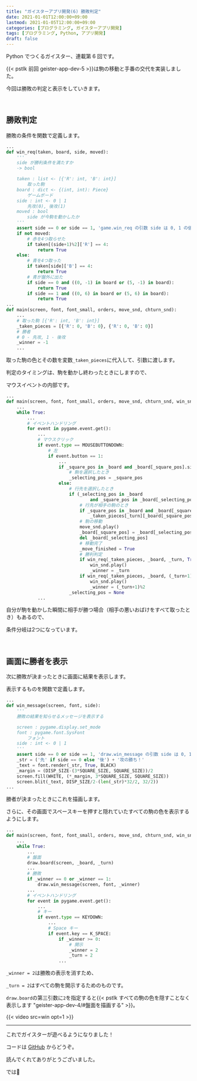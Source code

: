 ```yaml
---
title: "ガイスターアプリ開発(6) 勝敗判定"
date: 2021-01-01T12:00:00+09:00
lastmod: 2021-01-05T12:00:00+09:00
categories: [プログラミング, ガイスターアプリ開発]
tags: [プログラミング, Python, アプリ開発]
draft: false
---
```


Python でつくるガイスター、連載第 6 回です。

{{< pstlk 前回 geister-app-dev-5 >}}は駒の移動と手番の交代を実装しました。

今回は勝敗の判定と表示をしていきます。

<!--more-->

<br/>

## 勝敗判定

勝敗の条件を関数で定義します。

```py {name="game.py", hl_lines=["2-29", "33-37"]}
...
def win_req(taken, board, side, moved):
    '''
    side が勝利条件を満たすか
    -> bool

    taken : list <- [{'R': int, 'B': int}]
        取った駒
    board : dict <- {(int, int): Piece}
        ゲームボード
    side : int <- 0 | 1
        先攻(0), 後攻(1)
    moved : bool
        side が今駒を動かしたか
    '''
    assert side == 0 or side == 1, 'game.win_req の引数 side は 0, 1 の値を取ります'
    if not moved:
        # 赤を4つ取らせた
        if taken[(side+1)%2]['R'] == 4:
            return True
    else:
        # 青を4つ取った
        if taken[side]['B'] == 4:
            return True
        # 青が盤外に出た
        if side == 0 and ((0, -1) in board or (5, -1) in board):
            return True
        if side == 1 and ((0, 6) in board or (5, 6) in board):
            return True
...
def main(screen, font, font_small, orders, move_snd, chturn_snd):
    ...
    # 取った駒 [{'R': int, 'B': int}]
    _taken_pieces = [{'R': 0, 'B': 0}, {'R': 0, 'B': 0}]
    # 勝者
    # 0 - 先攻, 1 - 後攻
    _winner = -1
    ...
```

取った駒の色とその数を変数`_taken_pieces`に代入して、引数に渡します。

判定のタイミングは、駒を動かし終わったときにしますので、

マウスイベントの内部です。

```py {name="game.py", hl_lines=[2, "21-23" "30-36"], inline_hl=[0:[15]]}
...
def main(screen, font, font_small, orders, move_snd, chturn_snd, win_snd):
    ...
    while True:
        ...
        # イベントハンドリング
        for event in pygame.event.get():
            ...
            # マウスクリック
            if event.type == MOUSEBUTTONDOWN:
                # 左
                if event.button == 1:
                    ...
                    if _square_pos in _board and _board[_square_pos].side == _turn:
                        # 駒を選択したとき
                        _selecting_pos = _square_pos
                    else:
                        # 行先を選択したとき
                        if (_selecting_pos in _board
                                and _square_pos in _board[_selecting_pos].covering_squares(_selecting_pos)):
                            # 行先が相手の駒のとき
                            if _square_pos in _board and _board[_square_pos].side != _turn:
                                _taken_pieces[_turn][_board[_square_pos].color] += 1
                            # 駒の移動
                            move_snd.play()
                            _board[_square_pos] = _board[_selecting_pos]
                            del _board[_selecting_pos]
                            # 移動完了
                            _move_finished = True
                            # 勝利判定
                            if win_req(_taken_pieces, _board, _turn, True):
                                win_snd.play()
                                _winner = _turn
                            if win_req(_taken_pieces, _board, (_turn+1)%2, False):
                                win_snd.play()
                                _winner = (_turn+1)%2
                        _selecting_pos = None
            ...
```

自分が駒を動かした瞬間に相手が勝つ場合（相手の悪いおばけをすべて取ったとき）もあるので、

条件分岐は2つになっています。

<br/>

## 画面に勝者を表示

次に勝敗が決まったときに画面に結果を表示します。

表示するものを関数で定義します。

```py {name="draw.py"}
...
def win_message(screen, font, side):
    '''
    勝敗の結果を知らせるメッセージを表示する

    screen : pygame.display.set_mode
    font : pygame.font.SysFont
        フォント
    side : int <- 0 | 1
    '''
    assert side == 0 or side == 1, 'draw.win_message の引数 side は 0, 1 の値を取ります'
    _str = ('先' if side == 0 else '後') + '攻の勝ち！'
    _text = font.render(_str, True, BLACK)
    _margin = (DISP_SIZE-(3*SQUARE_SIZE, SQUARE_SIZE))/2
    screen.fill(WHITE, (*_margin, 3*SQUARE_SIZE, SQUARE_SIZE))
    screen.blit(_text, DISP_SIZE/2-(len(_str)*32/2, 32/2))
...
```

勝者が決まったときにこれを描画します。

さらに、その画面でスペースキーを押すと隠れていたすべての駒の色を表示するようにします。

```py {name="game.py", hl_lines=["9-11", "21-24"]}
...
def main(screen, font, font_small, orders, move_snd, chturn_snd, win_snd):
    ...
    while True:
        ...
        # 盤面
        draw.board(screen, _board, _turn)
        ...
        # 勝敗
        if _winner == 0 or _winner == 1:
            draw.win_message(screen, font, _winner)
        ...
        # イベントハンドリング
        for event in pygame.event.get():
            ...
            # キー
            if event.type == KEYDOWN:
                ...
                # Space キー
                if event.key == K_SPACE:
                    if _winner >= 0:
                        # 開示
                        _winner = 2
                        _turn = 2
                    ...
```

`_winner = 2`は勝敗の表示を消すため、

`_turn = 2`はすべての駒を開示するためのものです。

`draw.board`の第三引数に`2`を指定すると{{< pstlk すべての駒の色を隠すことなく表示します "geister-app-dev-4/#盤面を描画する" >}}。

{{< video src=win opt=1 >}}

---

これでガイスターが遊べるようになりました！

コードは [GitHub](https://github.com/midorimici/py-geister) からどうぞ。

読んでくれてありがとうございました。

では👋
